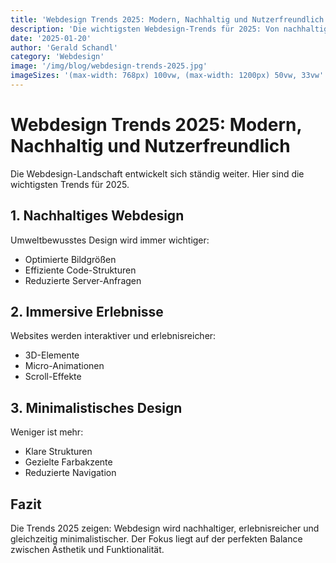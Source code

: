 ```yaml
---
title: 'Webdesign Trends 2025: Modern, Nachhaltig und Nutzerfreundlich'
description: 'Die wichtigsten Webdesign-Trends für 2025: Von nachhaltigen Designs bis hin zu immersiven Erlebnissen.'
date: '2025-01-20'
author: 'Gerald Schandl'
category: 'Webdesign'
image: '/img/blog/webdesign-trends-2025.jpg'
imageSizes: '(max-width: 768px) 100vw, (max-width: 1200px) 50vw, 33vw'
---
```


# Webdesign Trends 2025: Modern, Nachhaltig und Nutzerfreundlich

Die Webdesign-Landschaft entwickelt sich ständig weiter. Hier sind die wichtigsten Trends für 2025.

## 1. Nachhaltiges Webdesign

Umweltbewusstes Design wird immer wichtiger:

- Optimierte Bildgrößen
- Effiziente Code-Strukturen
- Reduzierte Server-Anfragen

## 2. Immersive Erlebnisse

Websites werden interaktiver und erlebnisreicher:

- 3D-Elemente
- Micro-Animationen
- Scroll-Effekte

## 3. Minimalistisches Design

Weniger ist mehr:

- Klare Strukturen
- Gezielte Farbakzente
- Reduzierte Navigation

## Fazit

Die Trends 2025 zeigen: Webdesign wird nachhaltiger, erlebnisreicher und gleichzeitig minimalistischer. Der Fokus liegt auf der perfekten Balance zwischen Ästhetik und Funktionalität.
